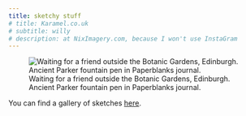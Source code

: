 ```yaml
---
title: sketchy stuff
# title: Karamel.co.uk
# subtitle: willy
# description: at NixImagery.com, because I won't use InstaGram
---
```


![Waiting for a friend outside the Botanic Gardens, Edinburgh. Ancient Parker fountain pen in Paperblanks journal.](IMG_0642.jpg)

You can find a gallery of sketches [here](https://cullaloe.net/Sketches).

<!-- Why not check out [WildAye.co.uk](https://wildaye.co.uk/) or the [Wild Aye SubStack](https://wildaye.substack.com/)? -->